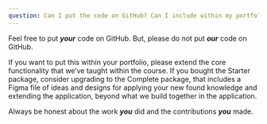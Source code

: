 ```yaml
---
question: Can I put the code on GitHub? Can I include within my portfolio? Can I blog about this?
---
```

Feel free to put **_your_** code on GitHub. But, please do not put **_our_** code on GitHub.

If you want to put this within your portfolio, please extend the core functionality that we’ve taught within the course. If you bought the Starter package, consider upgrading to the Complete package, that includes a Figma file of ideas and designs for applying your new found knowledge and extending the application, beyond what we build together in the application.

Always be honest about the work **_you_** did and the contributions **_you_** made.
